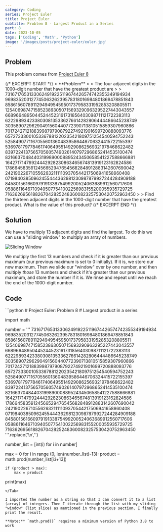 ```yaml
---
category: Coding
series: Project Euler
title: Project Euler
subtitle: Problem 8 - Largest Product in a Series
part: 8
date: 2023-10-05
tags: ['Coding', 'Math', 'Python']
image: '/images/posts/project-euler/euler.jpg'
---
```



## Problem

This problem comes from [Project Euler 8](https://projecteuler.net/problem=8)

<div class="max-md:hidden">
	{/* EXCERPT START */}
	> **Problem** > > The four adjacent digits in the 1000-digit number that have the greatest product
	are <Math equation="9 \times 9 \times 8 \times 9 = 5832." />> >
	73167176531330624919225119674426574742355349194934
	96983520312774506326239578318016984801869478851843
	85861560789112949495459501737958331952853208805511
	12540698747158523863050715693290963295227443043557
	66896648950445244523161731856403098711121722383113
	62229893423380308135336276614282806444486645238749
	30358907296290491560440772390713810515859307960866
	70172427121883998797908792274921901699720888093776
	65727333001053367881220235421809751254540594752243
	52584907711670556013604839586446706324415722155397
	53697817977846174064955149290862569321978468622482
	83972241375657056057490261407972968652414535100474
	82166370484403199890008895243450658541227588666881
	16427171479924442928230863465674813919123162824586
	17866458359124566529476545682848912883142607690042
	24219022671055626321111109370544217506941658960408
	07198403850962455444362981230987879927244284909188
	84580156166097919133875499200524063689912560717606
	05886116467109405077541002256983155200055935729725
	71636269561882670428252483600823257530420752963450 > > Find the thirteen adjacent digits in the
	1000-digit number that have the greatest product. What is the value of this product?
	{/* EXCERPT END */}
</div>

## Solution

We have to multiply 13 adjacent digits and find the largest. To do this we can use a "sliding window" to multiply an array of numbers.

![Sliding Window](/images/posts/project-euler/Slide_100.gif)

We multiply the first 13 numbers and check if it is greater than our previous maximum (our previous maximum is set to 0 initially). If it is, we store our new maximum. Then we slide our "window" over by one number, and then multiply _those_ 13 numbers and check if it's greater than our previous maximum, and store the number if it is. We rinse and repeat until we reach the end of the 1000-digit number.

## Code

<Tab url="https://github.com/zlaast/Project-Euler/blob/main/Problems%20%5B1-100)/problem08.py" tab="problem08.py">
```python
# Project Euler: Problem 8
# Largest product in a series

import math

number = '''
73167176531330624919225119674426574742355349194934
96983520312774506326239578318016984801869478851843
85861560789112949495459501737958331952853208805511
12540698747158523863050715693290963295227443043557
66896648950445244523161731856403098711121722383113
62229893423380308135336276614282806444486645238749
30358907296290491560440772390713810515859307960866
70172427121883998797908792274921901699720888093776
65727333001053367881220235421809751254540594752243
52584907711670556013604839586446706324415722155397
53697817977846174064955149290862569321978468622482
83972241375657056057490261407972968652414535100474
82166370484403199890008895243450658541227588666881
16427171479924442928230863465674813919123162824586
17866458359124566529476545682848912883142607690042
24219022671055626321111109370544217506941658960408
07198403850962455444362981230987879927244284909188
84580156166097919133875499200524063689912560717606
05886116467109405077541002256983155200055935729725
71636269561882670428252483600823257530420752963450
'''.replace('\n','')

number_list = [int(i) for i in number]

max = 0
for i in range (0, len(number_list)-13):
product = math.prod(number_list[i:i+13])

    if (product > max):
        max = product

print(max)

```
</Tab>

I imported the number as a string so that I can convert it to a list (array) of integers. Then I iterate through the list with my sliding "window" (list slice) as mentioned in the previous section. I finally print the result.

**Note:** `math.prod()` requires a minimum version of Python 3.8 to work
```
